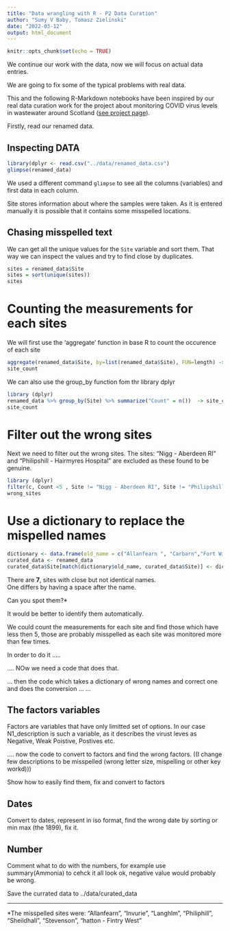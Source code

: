 ```yaml
---
title: "Data wrangling with R - P2 Data Curation"
author: "Sumy V Baby, Tomasz Zielinski"
date: "2022-03-12"
output: html_document
---
```


```r
knitr::opts_chunk$set(echo = TRUE)
```

We continue our work with the data, now we will focus on actual data entries.

We are going to fix some of the typical problems with real data.

This and the following R-Markdown notebooks have been inspired by our real data curation work for the project about monitoring COVID virus levels in wastewater around Scotland ([see project page](https://biordm.github.io/COVID-Wastewater-Scotland/)).

Firstly, read our renamed data.

## Inspecting DATA

```r
library(dplyr <- read.csv("../data/renamed_data.csv")
glimpse(renamed_data)

```
We used a different command `glimpse` to see all the columns (variables) and first data in each column.

Site stores information about where the samples were taken. As it is entered manually it is possible that it contains some misspelled locations.

## Chasing misspelled text

We can get all the unique values for the `Site` variable and sort them. That way we can inspect the values and try to find close by duplicates.



```r
sites = renamed_data$Site
sites = sort(unique(sites))
sites

```
# Counting the measurements for each sites

We will first use the 'aggregate' function in base R to count the occurence of each site
```r
aggregate(renamed_data$Site, by=list(renamed_data$Site), FUN=length) -> site_count
site_count
```
We can also use the group_by function fom thr library dplyr
```r
library (dplyr)
renamed_data %>% group_by(Site) %>% summarize("Count" = n())  -> site_count
site_count
```
# Filter out the wrong sites
Next we need to filter out the wrong sites. The sites: "Nigg - Aberdeen RI" and "Philipshill - Hairmyres Hospital" are excluded as these found to be genuine.
```r
library (dplyr)
filter(c, Count <5 , Site != "Nigg - Aberdeen RI", Site != "Philipshill - Hairmyres Hospital" )-> wrong_sites
wrong_sites
```
# Use a dictionary to replace the mispelled names

```r
dictionary <- data.frame(old_name = c("Allanfearn ", "Carbarn","Fort William ","Galashiels ","hatton - Fintry West", "Invurie", "Langhlm","Perth ","Philiphill","Sheildhall","Stevenson","Stevenson - Stevenston West"),new_name = c("Allanfearn", "Carbarns","Fort William","Galashiels","Hatton - Fintry West","Inverurie","Langholm","Perth","Philipshill","Shieldhall","Stevenston","Stevenston - Stevenston West"))
curated_data <- renamed_data
curated_data$Site[match(dictionary$old_name, curated_data$Site)] <- dictionary$new_name
```
There are **7**, sites with close but not identical names.  
One differs by having a space after the name.

Can you spot them?*

It would be better to identify them automatically.

We could count the measurements for each site and find those which have less then 5, those are probably misspelled as each site was monitored more than few times.

In order to do it .....

.... NOw we need a code that does that.


... then the code which takes a dictionary of wrong names and correct one and does the conversion
...
...


## The factors variables

Factors are variables that have only limitted set of options. 
In our case N1_description is such a variable, as it describes
the virust leves as Negative, Weak Poistive, Postives etc.

.... now the code to convert to factors and find the wrong factors.
((I change few descriptions to be misspelled (wrong letter size, mispelling or other key workd)))


Show how to easily find them, fix and convert to factors


## Dates

Convert to dates, represent in iso format, find the wrong date by sorting or min max (the 1899),
fix it.

## Number
Comment what to do with the numbers, for example use summary(Ammonia) to cehck it all look ok, 
negative value would probably be wrong.


Save the currated data to ../data/curated_data


------------
*The misspelled sites were: "Allanfearn ", "Invurie", "Langhlm", "Philiphill", "Sheildhall", "Stevenson", "hatton - Fintry West"